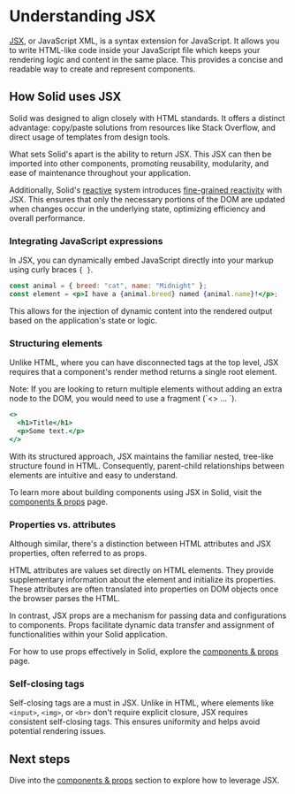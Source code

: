 
# Understanding JSX

[﻿JSX](https://facebook.github.io/jsx/), or JavaScript XML, is a syntax extension for JavaScript. 
It allows you to write HTML-like code inside your JavaScript file which keeps your rendering logic and content in the same place. 
This provides a concise and readable way to create and represent components.

## How Solid uses JSX
Solid was designed to align closely with HTML standards. 
It offers a distinct advantage: copy/paste solutions from resources like Stack Overflow, and direct usage of templates from design tools.

What sets Solid's apart is the ability to return JSX. 
This JSX can then be imported into other components, promoting reusability, modularity, and ease of maintenance throughout your application.

Additionally, Solid's [reactive](/essentials/intro-to-reactivity) system introduces [fine-grained reactivity](/advanced/understanding-fine-grained-reactivity) with JSX.
This ensures that only the necessary portions of the DOM are updated when changes occur in the underlying state, optimizing efficiency and overall performance.

### Integrating JavaScript expressions
In JSX, you can dynamically embed JavaScript directly into your markup using curly braces `{ }`.

```jsx
const animal = { breed: "cat", name: "Midnight" };
const element = <p>I have a {animal.breed} named {animal.name}!</p>;
```

This allows for the injection of dynamic content into the rendered output based on the application's state or logic.

### Structuring elements

Unlike HTML, where you can have disconnected tags at the top level, JSX requires that a component's render method returns a single root element.

<Aside>
Note: If you are looking to return multiple elements without adding an extra node to the DOM, you would need to use a fragment (`<> ... </>`).

```jsx
<>
  <h1>Title</h1>
  <p>Some text.</p>
</>
```
</Aside>

With its structured approach, JSX maintains the familiar nested, tree-like structure found in HTML. 
Consequently, parent-child relationships between elements are intuitive and easy to understand.

To learn more about building components using JSX in Solid, visit the [components & props](/essentials/components-and-props) page.

### Properties vs. attributes

Although similar, there's a distinction between HTML attributes and JSX properties, often referred to as props.

HTML attributes are values set directly on HTML elements. 
They provide supplementary information about the element and initialize its properties. 
These attributes are often translated into properties on DOM objects once the browser parses the HTML.

In contrast, JSX props are a mechanism for passing data and configurations to components. 
Props facilitate dynamic data transfer and assignment of functionalities within your Solid application.

For how to use props effectively in Solid, explore the [components & props](/essentials/components-and-props) page.

### Self-closing tags
Self-closing tags are a must in JSX. 
Unlike in HTML, where elements like `<input>`, `<img>`, or `<br>` don't require explicit closure, JSX requires consistent self-closing tags. 
This ensures uniformity and helps avoid potential rendering issues.

## Next steps

Dive into the [components & props](/essentials/components-and-props) section to explore how to leverage JSX.
